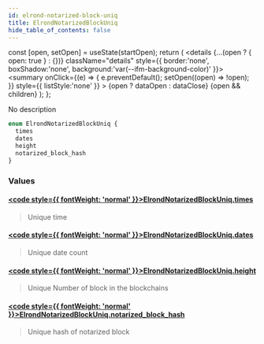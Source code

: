 ```yaml
---
id: elrond-notarized-block-uniq
title: ElrondNotarizedBlockUniq
hide_table_of_contents: false
---
```







  const [open, setOpen] = useState(startOpen);
  return (
    <details {...(open ? { open: true } : {})} className="details" style={{ border:'none', boxShadow:'none', background:'var(--ifm-background-color)' }}>
      <summary
        onClick={(e) => {
          e.preventDefault();
          setOpen((open) => !open);
        }}
        style={{ listStyle:'none' }}
      >
      {open ? dataOpen : dataClose}
      </summary>
      {open && children}
    </details>
  );
};








No description


```graphql
enum ElrondNotarizedBlockUniq {
  times
  dates
  height
  notarized_block_hash
}
```




### Values

#### [<code style={{ fontWeight: 'normal' }}>ElrondNotarizedBlockUniq.<b>times</b></code>](#)  
> 
> 
> Unique time
> 

#### [<code style={{ fontWeight: 'normal' }}>ElrondNotarizedBlockUniq.<b>dates</b></code>](#)  
> 
> 
> Unique date count
> 

#### [<code style={{ fontWeight: 'normal' }}>ElrondNotarizedBlockUniq.<b>height</b></code>](#)  
> 
> 
> Unique Number of block in the blockchains
> 

#### [<code style={{ fontWeight: 'normal' }}>ElrondNotarizedBlockUniq.<b>notarized_block_hash</b></code>](#)  
> 
> 
> Unique hash of notarized block
> 



